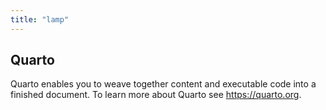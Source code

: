 ```yaml
---
title: "lamp"
---
```


## Quarto

Quarto enables you to weave together content and executable code into a finished document. To learn more about Quarto see <https://quarto.org>.
